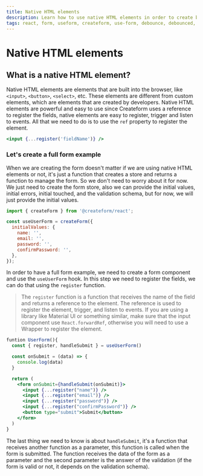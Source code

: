 ```yaml
---
title: Native HTML elements
description: Learn how to use native HTML elements in order to create better forms.
tags: react, form, useform, createform, use-form, debounce, debounced, hook, native-forms, html, input, select, radio, checkbox
---
```


# Native HTML elements

## What is a native HTML element?

Native HTML elements are elements that are built into the browser, like `<input>`, `<button>`, `<select>`, etc. These elements are different from custom elements, which are elements that are created by developers. Native HTML elements are powerful and easy to use since Createform uses a reference to register the fields, native elements are easy to register, trigger and listen to events. All that we need to do is to use the `ref` property to register the element.

```jsx
<input {...register('fieldName')} />
```

### Let's create a full form example

When we are creating the form doesn't matter if we are using native HTML elements or not, it's just a function that creates a store and returns a function to manage the form. So we don't need to worry about it for now. We just need to create the form store, also we can provide the initial values, initial errors, initial touched, and the validation schema, but for now, we will just provide the initial values.

```javascript
import { createForm } from '@createform/react';

const useUserForm = createForm({
  initialValues: {
    name: '',
    email: '',
    password: '',
    confirmPassword: '',
  },
});
```

In order to have a full form example, we need to create a form component and use the `useUserForm` hook. In this step we need to register the fields, we can do that using the `register` function.

> The `register` function is a function that receives the name of the field and returns a reference to the element. The reference is used to register the element, trigger, and listen to events. If you are using a library like Material UI or something similar, make sure that the input component use `React.forwardRef`, otherwise you will need to use a Wrapper to register the element.

```jsx
funtion UserForm(){
  const { register, handleSubmit } = useUserForm()

  const onSubmit = (data) => {
    console.log(data)
  }

  return (
    <form onSubmit={handleSubmit(onSubmit)}>
      <input {...register("name")} />
      <input {...register("email")} />
      <input {...register("password")} />
      <input {...register("confirmPassword")} />
      <button type="submit">Submit</button>
    </form>
  )
}
```

The last thing we need to know is about `handleSubmit`, it's a function that receives another function as a parameter, this function is called when the form is submitted. The function receives the data of the form as a parameter and the second parameter is the answer of the validation (if the form is valid or not, it depends on the validation schema).
